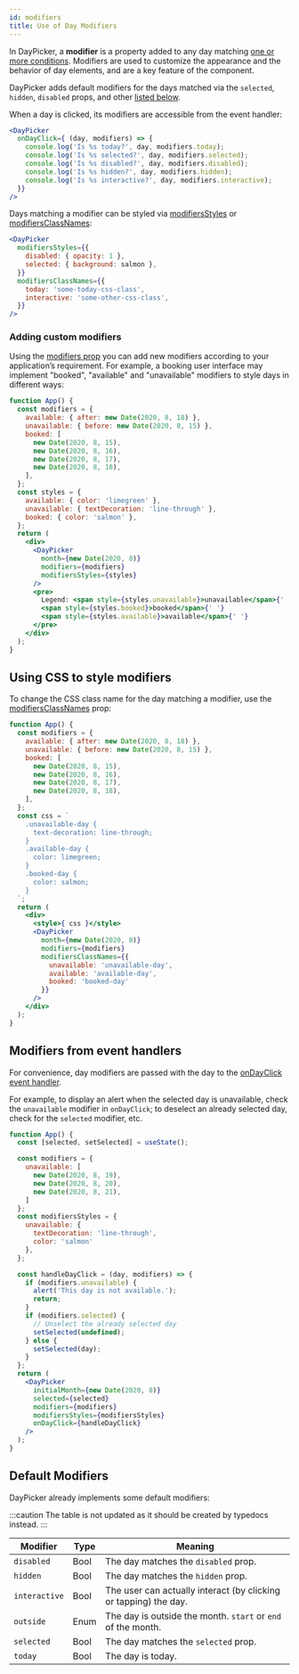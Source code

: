 ```yaml
---
id: modifiers
title: Use of Day Modifiers
---
```


In DayPicker, a **modifier** is a property added to any day matching [one or more
conditions](./matching-days.mdx). Modifiers are used to customize the appearance
and the behavior of day elements, and are a key feature of the component.

DayPicker adds default modifiers for the days matched via the `selected`,
`hidden`, `disabled` props, and other [listed below](#default-modifiers). 

When a day is clicked, its modifiers are accessible from the event handler:

```jsx
<DayPicker 
  onDayClick={ (day, modifiers) => {
    console.log('Is %s today?', day, modifiers.today);
    console.log('Is %s selected?', day, modifiers.selected);
    console.log('Is %s disabled?', day, modifiers.disabled);
    console.log('Is %s hidden?', day, modifiers.hidden);
    console.log('Is %s interactive?', day, modifiers.interactive);
  }}
/>
```

Days matching a modifier can be styled via
[modifiersStyles](../reference/props.mdx#modifiersstyles) or
[modifiersClassNames](../reference/props.mdx#modifiersclassnames):

```jsx
<DayPicker 
  modifiersStyles={{
    disabled: { opacity: 1 },
    selected: { background: salmon },
  }}
  modifiersClassNames={{
    today: 'some-today-css-class',
    interactive: 'some-other-css-class',
  }}
/>
```

### Adding custom modifiers

Using the [modifiers prop](../reference/props.mdx#modifiers) you can add new
modifiers according to your application’s requirement. For example, a booking
user interface may implement "booked", "available"  and "unavailable" modifiers
to style days in different ways:

```jsx preview
function App() {
  const modifiers = {
    available: { after: new Date(2020, 8, 18) },
    unavailable: { before: new Date(2020, 8, 15) },
    booked: [
      new Date(2020, 8, 15),
      new Date(2020, 8, 16),
      new Date(2020, 8, 17),
      new Date(2020, 8, 18),
    ],
  };
  const styles = {
    available: { color: 'limegreen' },
    unavailable: { textDecoration: 'line-through' },
    booked: { color: 'salmon' },
  };
  return (
    <div>
      <DayPicker
        month={new Date(2020, 8)}
        modifiers={modifiers}
        modifiersStyles={styles}
      />
      <pre>
        Legend: <span style={styles.unavailable}>unavailable</span>{' '}
        <span style={styles.booked}>booked</span>{' '}
        <span style={styles.available}>available</span>{' '}
      </pre>
    </div>
  );
}
```

## Using CSS to style modifiers

To change the CSS class name for the day matching a modifier, use the
[modifiersClassNames](../reference/props#modifiersClassNames) prop:

```jsx preview
function App() {
  const modifiers = {
    available: { after: new Date(2020, 8, 18) },
    unavailable: { before: new Date(2020, 8, 15) },
    booked: [
      new Date(2020, 8, 15),
      new Date(2020, 8, 16),
      new Date(2020, 8, 17),
      new Date(2020, 8, 18),
    ],
  };
  const css = `
    .unavailable-day { 
      text-decoration: line-through; 
    }
    .available-day { 
      color: limegreen;
    }
    .booked-day { 
      color: salmon;
    }
  `;
  return (
    <div>
      <style>{ css }</style>
      <DayPicker
        month={new Date(2020, 8)}
        modifiers={modifiers}
        modifiersClassNames={{ 
          unavailable: 'unavailable-day',
          available: 'available-day',
          booked: 'booked-day' 
        }}
      />
    </div>
  );
}
```

## Modifiers from event handlers

For convenience, day modifiers are passed with the day to the [onDayClick event
handler](../reference/props#ondayclick). 

For example, to display an alert when the selected day is unavailable, check the
`unavailable` modifier in `onDayClick`; to deselect an already selected day,
check for the `selected` modifier, etc.

```jsx preview
function App() {
  const [selected, setSelected] = useState();

  const modifiers = { 
    unavailable: [
      new Date(2020, 8, 19),
      new Date(2020, 8, 20),
      new Date(2020, 8, 21),
    ]
  };
  const modifiersStyles = {
    unavailable: { 
      textDecoration: 'line-through', 
      color: 'salmon' 
    },
  };

  const handleDayClick = (day, modifiers) => {
    if (modifiers.unavailable) {
      alert('This day is not available.');
      return;
    }
    if (modifiers.selected) {
      // Unselect the already selected day
      setSelected(undefined);
    } else {
      setSelected(day);
    }
  };
  return (
    <DayPicker
      initialMonth={new Date(2020, 8)}
      selected={selected}
      modifiers={modifiers}
      modifiersStyles={modifiersStyles}
      onDayClick={handleDayClick}
    />
  );
}
```

## Default Modifiers

DayPicker already implements some default modifiers:

:::caution
The table is not updated as it should be created by typedocs instead.
:::

| Modifier      | Type | Meaning                                                          |
| ------------- | ---- | ---------------------------------------------------------------- |
| `disabled`    | Bool | The day matches the `disabled` prop.                             |
| `hidden`      | Bool | The day matches the `hidden` prop.                               |
| `interactive` | Bool | The user can actually interact (by clicking or tapping) the day. |
| `outside`     | Enum | The day is outside the month. `start` or `end` of the month.     |
| `selected`    | Bool | The day matches the `selected` prop.                             |
| `today`       | Bool | The day is today.                                                |
